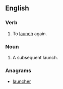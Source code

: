 ==English==

===Verb===
{{en-verb|relaunch|es}}

# To [[launch]] again.

===Noun===
{{en-noun|es}}

# A subsequent launch.

===Anagrams===
* [[launcher#English|launcher]]